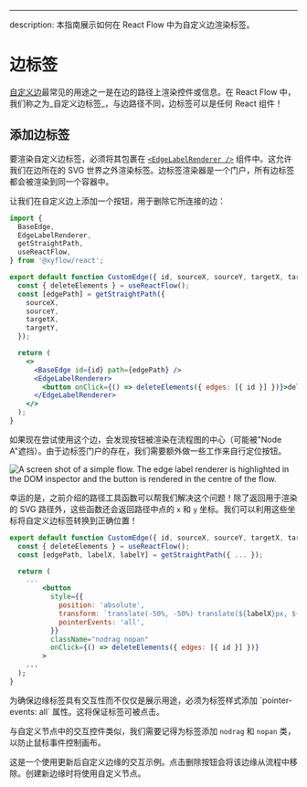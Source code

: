 ---

description: 本指南展示如何在 React Flow 中为自定义边渲染标签。


# 边标签

[自定义边](/learn/customization/custom-edges)最常见的用途之一是在边的路径上渲染控件或信息。在 React Flow 中，我们称之为_自定义边标签_，与边路径不同，边标签可以是任何 React 组件！

## 添加边标签

要渲染自定义边标签，必须将其包裹在 [`<EdgeLabelRenderer />`](/api-reference/components/edge-label-renderer) 组件中。这允许我们在边所在的 SVG 世界之外渲染标签。边标签渲染器是一个门户，所有边标签都会被渲染到同一个容器中。

让我们在自定义边上添加一个按钮，用于删除它所连接的边：

```jsx
import {
  BaseEdge,
  EdgeLabelRenderer,
  getStraightPath,
  useReactFlow,
} from '@xyflow/react';

export default function CustomEdge({ id, sourceX, sourceY, targetX, targetY }) {
  const { deleteElements } = useReactFlow();
  const [edgePath] = getStraightPath({
    sourceX,
    sourceY,
    targetX,
    targetY,
  });

  return (
    <>
      <BaseEdge id={id} path={edgePath} />
      <EdgeLabelRenderer>
        <button onClick={() => deleteElements({ edges: [{ id }] })}>delete</button>
      </EdgeLabelRenderer>
    </>
  );
}
```

如果现在尝试使用这个边，会发现按钮被渲染在流程图的中心（可能被"Node A"遮挡）。由于边标签门户的存在，我们需要额外做一些工作来自行定位按钮。

<Image
  src="/img/learn/edge-label-renderer-position.png"
  alt="A screen shot of a simple flow. The edge label renderer is highlighted in
  the DOM inspector and the button is rendered in the centre of the flow."
/>

幸运的是，之前介绍的路径工具函数可以帮我们解决这个问题！除了返回用于渲染的 SVG 路径外，这些函数还会返回路径中点的 `x` 和 `y` 坐标。我们可以利用这些坐标将自定义边标签转换到正确位置！

```jsx
export default function CustomEdge({ id, sourceX, sourceY, targetX, targetY }) {
  const { deleteElements } = useReactFlow();
  const [edgePath, labelX, labelY] = getStraightPath({ ... });

  return (
    ...
        <button
          style={{
            position: 'absolute',
            transform: `translate(-50%, -50%) translate(${labelX}px, ${labelY}px)`,
            pointerEvents: 'all',
          }}
          className="nodrag nopan"
          onClick={() => deleteElements({ edges: [{ id }] })}
        >
    ...
  );
}
```

<Callout type="info">
  为确保边缘标签具有交互性而不仅仅是展示用途，必须为标签样式添加 `pointer-events: all` 属性。这将保证标签可被点击。

与自定义节点中的交互控件类似，我们需要记得为标签添加 `nodrag` 和 `nopan` 类，以防止鼠标事件控制画布。

</Callout>

这是一个使用更新后自定义边缘的交互示例。点击删除按钮会将该边缘从流程中移除。创建新边缘时将使用自定义节点。

<RemoteCodeViewer route="learn/custom-edge-2" framework="react" />